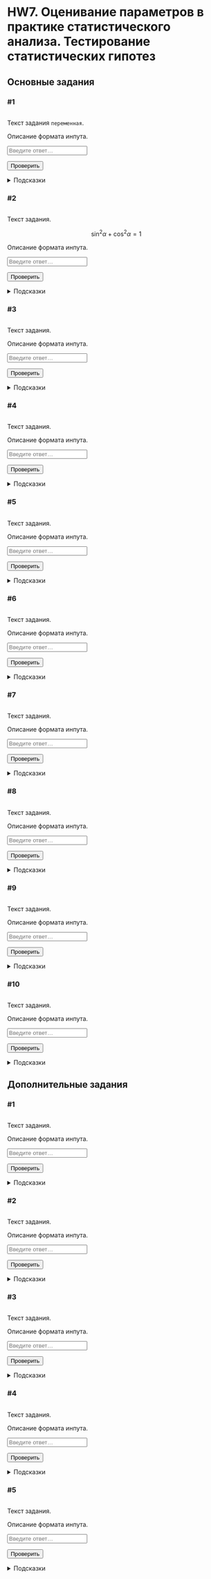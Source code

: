 # HW7. Оценивание параметров в практике статистического анализа. Тестирование статистических гипотез {#hw7 .unnumbered}

```{=html}
<!--
REPLACE ALL hw7 TO hw<n> WITH MATCH CASE
-->
```
## Основные задания {#hw7_main}

### #1

<img id="hw7-1-level" class="level"/>

::: {#hw7-1-task .task}
Текст задания `переменная`.
:::

::: {#hw7-1-autocheck .autocheck}
::: {#hw7-1-ir .input-requirements}
Описание формата инпута.
:::

<input class="autocheck-input" type="text" id="hw7-1" placeholder="Введите ответ…">

<input class="autocheck-button" type="button" value="Проверить" onclick="check('hw7-1')">

::: {#hw7-1-fb .autocheck-feedback}
:::
:::

::: hints-wrapper
<details class="hints" id="hw7-1-hints">

<summary>Подсказки</summary>

<details class="hint">

<summary>Как делать задание?</summary>

</details>

<details class="hint">

<summary>Что надо сделать?</summary>

</details>

<details class="hint">

<summary>Ответ неверный</summary>

</details>

</details>
:::

### #2

<img id="hw7-2-level" class="level"/>

::: {#hw7-2-task .task}
Текст задания.

$$\sin^2{\alpha} + \cos^2{\alpha} = 1$$
:::

::: {#hw7-2-autocheck .autocheck}
::: {#hw7-2-ir .input-requirements}
Описание формата инпута.
:::

<input class="autocheck-input" type="text" id="hw7-2" placeholder="Введите ответ…">

<input class="autocheck-button" type="button" value="Проверить" onclick="check('hw7-2')">

::: {#hw7-2-fb .autocheck-feedback}
:::
:::

::: hints-wrapper
<details class="hints" id="hw7-2-hints">

<summary>Подсказки</summary>

<details class="hint">

<summary>Как делать задание?</summary>

</details>

<details class="hint">

<summary>Что надо сделать?</summary>

</details>

<details class="hint">

<summary>Ответ неверный</summary>

</details>

</details>
:::

### #3

<img id="hw7-3-level" class="level"/>

::: {#hw7-3-task .task}
Текст задания.
:::

::: {#hw7-3-autocheck .autocheck}
::: {#hw7-3-ir .input-requirements}
Описание формата инпута.
:::

<input class="autocheck-input" type="text" id="hw7-3" placeholder="Введите ответ…">

<input class="autocheck-button" type="button" value="Проверить" onclick="check('hw7-3')">

::: {#hw7-3-fb .autocheck-feedback}
:::
:::

::: hints-wrapper
<details class="hints" id="hw7-3-hints">

<summary>Подсказки</summary>

<details class="hint">

<summary>Как делать задание?</summary>

</details>

<details class="hint">

<summary>Что надо сделать?</summary>

</details>

<details class="hint">

<summary>Ответ неверный</summary>

</details>

</details>
:::

### #4

<img id="hw7-4-level" class="level"/>

::: {#hw7-4-task .task}
Текст задания.
:::

::: {#hw7-4-autocheck .autocheck}
::: {#hw7-4-ir .input-requirements}
Описание формата инпута.
:::

<input class="autocheck-input" type="text" id="hw7-4" placeholder="Введите ответ…">

<input class="autocheck-button" type="button" value="Проверить" onclick="check('hw7-4')">

::: {#hw7-4-fb .autocheck-feedback}
:::
:::

::: hints-wrapper
<details class="hints" id="hw7-4-hints">

<summary>Подсказки</summary>

<details class="hint">

<summary>Как делать задание?</summary>

</details>

<details class="hint">

<summary>Что надо сделать?</summary>

</details>

<details class="hint">

<summary>Ответ неверный</summary>

</details>

</details>
:::

### #5

<img id="hw7-5-level" class="level"/>

::: {#hw7-5-task .task}
Текст задания.
:::

::: {#hw7-5-autocheck .autocheck}
::: {#hw7-5-ir .input-requirements}
Описание формата инпута.
:::

<input class="autocheck-input" type="text" id="hw7-5" placeholder="Введите ответ…">

<input class="autocheck-button" type="button" value="Проверить" onclick="check('hw7-5')">

::: {#hw7-5-fb .autocheck-feedback}
:::
:::

::: hints-wrapper
<details class="hints" id="hw7-5-hints">

<summary>Подсказки</summary>

<details class="hint">

<summary>Как делать задание?</summary>

</details>

<details class="hint">

<summary>Что надо сделать?</summary>

</details>

<details class="hint">

<summary>Ответ неверный</summary>

</details>

</details>
:::

### #6

<img id="hw7-6-level" class="level"/>

::: {#hw7-6-task .task}
Текст задания.
:::

::: {#hw7-6-autocheck .autocheck}
::: {#hw7-6-ir .input-requirements}
Описание формата инпута.
:::

<input class="autocheck-input" type="text" id="hw7-6" placeholder="Введите ответ…">

<input class="autocheck-button" type="button" value="Проверить" onclick="check('hw7-6')">

::: {#hw7-6-fb .autocheck-feedback}
:::
:::

::: hints-wrapper
<details class="hints" id="hw7-6-hints">

<summary>Подсказки</summary>

<details class="hint">

<summary>Как делать задание?</summary>

</details>

<details class="hint">

<summary>Что надо сделать?</summary>

</details>

<details class="hint">

<summary>Ответ неверный</summary>

</details>

</details>
:::

### #7

<img id="hw7-7-level" class="level"/>

::: {#hw7-7-task .task}
Текст задания.
:::

::: {#hw7-7-autocheck .autocheck}
::: {#hw7-7-ir .input-requirements}
Описание формата инпута.
:::

<input class="autocheck-input" type="text" id="hw7-7" placeholder="Введите ответ…">

<input class="autocheck-button" type="button" value="Проверить" onclick="check('hw7-7')">

::: {#hw7-7-fb .autocheck-feedback}
:::
:::

::: hints-wrapper
<details class="hints" id="hw7-7-hints">

<summary>Подсказки</summary>

<details class="hint">

<summary>Как делать задание?</summary>

</details>

<details class="hint">

<summary>Что надо сделать?</summary>

</details>

<details class="hint">

<summary>Ответ неверный</summary>

</details>

</details>
:::

### #8

<img id="hw7-8-level" class="level"/>

::: {#hw7-8-task .task}
Текст задания.
:::

::: {#hw7-8-autocheck .autocheck}
::: {#hw7-8-ir .input-requirements}
Описание формата инпута.
:::

<input class="autocheck-input" type="text" id="hw7-8" placeholder="Введите ответ…">

<input class="autocheck-button" type="button" value="Проверить" onclick="check('hw7-8')">

::: {#hw7-8-fb .autocheck-feedback}
:::
:::

::: hints-wrapper
<details class="hints" id="hw7-8-hints">

<summary>Подсказки</summary>

<details class="hint">

<summary>Как делать задание?</summary>

</details>

<details class="hint">

<summary>Что надо сделать?</summary>

</details>

<details class="hint">

<summary>Ответ неверный</summary>

</details>

</details>
:::

### #9

<img id="hw7-9-level" class="level"/>

::: {#hw7-9-task .task}
Текст задания.
:::

::: {#hw7-9-autocheck .autocheck}
::: {#hw7-9-ir .input-requirements}
Описание формата инпута.
:::

<input class="autocheck-input" type="text" id="hw7-9" placeholder="Введите ответ…">

<input class="autocheck-button" type="button" value="Проверить" onclick="check('hw7-9')">

::: {#hw7-9-fb .autocheck-feedback}
:::
:::

::: hints-wrapper
<details class="hints" id="hw7-9-hints">

<summary>Подсказки</summary>

<details class="hint">

<summary>Как делать задание?</summary>

</details>

<details class="hint">

<summary>Что надо сделать?</summary>

</details>

<details class="hint">

<summary>Ответ неверный</summary>

</details>

</details>
:::

### #10

<img id="hw7-10-level" class="level"/>

::: {#hw7-10-task .task}
Текст задания.
:::

::: {#hw7-10-autocheck .autocheck}
::: {#hw7-10-ir .input-requirements}
Описание формата инпута.
:::

<input class="autocheck-input" type="text" id="hw7-10" placeholder="Введите ответ…">

<input class="autocheck-button" type="button" value="Проверить" onclick="check('hw7-10')">

::: {#hw7-10-fb .autocheck-feedback}
:::
:::

::: hints-wrapper
<details class="hints" id="hw7-10-hints">

<summary>Подсказки</summary>

<details class="hint">

<summary>Как делать задание?</summary>

</details>

<details class="hint">

<summary>Что надо сделать?</summary>

</details>

<details class="hint">

<summary>Ответ неверный</summary>

</details>

</details>
:::

## Дополнительные задания {#hw7_add}

### #1

<img id="hw7-11-level" class="level"/>

::: {#hw7-11-task .task}
Текст задания.
:::

::: {#hw7-11-autocheck .autocheck}
::: {#hw7-11-ir .input-requirements}
Описание формата инпута.
:::

<input class="autocheck-input" type="text" id="hw7-11" placeholder="Введите ответ…">

<input class="autocheck-button" type="button" value="Проверить" onclick="check('hw7-11')">

::: {#hw7-11-fb .autocheck-feedback}
:::
:::

::: hints-wrapper
<details class="hints" id="hw7-11-hints">

<summary>Подсказки</summary>

<details class="hint">

<summary>Как делать задание?</summary>

</details>

<details class="hint">

<summary>Что надо сделать?</summary>

</details>

<details class="hint">

<summary>Ответ неверный</summary>

</details>

</details>
:::

### #2

<img id="hw7-12-level" class="level"/>

::: {#hw7-12-task .task}
Текст задания.
:::

::: {#hw7-12-autocheck .autocheck}
::: {#hw7-12-ir .input-requirements}
Описание формата инпута.
:::

<input class="autocheck-input" type="text" id="hw7-12" placeholder="Введите ответ…">

<input class="autocheck-button" type="button" value="Проверить" onclick="check('hw7-12')">

::: {#hw7-12-fb .autocheck-feedback}
:::
:::

::: hints-wrapper
<details class="hints" id="hw7-12-hints">

<summary>Подсказки</summary>

<details class="hint">

<summary>Как делать задание?</summary>

</details>

<details class="hint">

<summary>Что надо сделать?</summary>

</details>

<details class="hint">

<summary>Ответ неверный</summary>

</details>

</details>
:::

### #3

<img id="hw7-13-level" class="level"/>

::: {#hw7-13-task .task}
Текст задания.
:::

::: {#hw7-13-autocheck .autocheck}
::: {#hw7-13-ir .input-requirements}
Описание формата инпута.
:::

<input class="autocheck-input" type="text" id="hw7-13" placeholder="Введите ответ…">

<input class="autocheck-button" type="button" value="Проверить" onclick="check('hw7-13')">

::: {#hw7-13-fb .autocheck-feedback}
:::
:::

::: hints-wrapper
<details class="hints" id="hw7-13-hints">

<summary>Подсказки</summary>

<details class="hint">

<summary>Как делать задание?</summary>

</details>

<details class="hint">

<summary>Что надо сделать?</summary>

</details>

<details class="hint">

<summary>Ответ неверный</summary>

</details>

</details>
:::

### #4

<img id="hw7-14-level" class="level"/>

::: {#hw7-14-task .task}
Текст задания.
:::

::: {#hw7-14-autocheck .autocheck}
::: {#hw7-14-ir .input-requirements}
Описание формата инпута.
:::

<input class="autocheck-input" type="text" id="hw7-14" placeholder="Введите ответ…">

<input class="autocheck-button" type="button" value="Проверить" onclick="check('hw7-14')">

::: {#hw7-14-fb .autocheck-feedback}
:::
:::

::: hints-wrapper
<details class="hints" id="hw7-14-hints">

<summary>Подсказки</summary>

<details class="hint">

<summary>Как делать задание?</summary>

</details>

<details class="hint">

<summary>Что надо сделать?</summary>

</details>

<details class="hint">

<summary>Ответ неверный</summary>

</details>

</details>
:::

### #5

<img id="hw7-15-level" class="level"/>

::: {#hw7-15-task .task}
Текст задания.
:::

::: {#hw7-15-autocheck .autocheck}
::: {#hw7-15-ir .input-requirements}
Описание формата инпута.
:::

<input class="autocheck-input" type="text" id="hw7-15" placeholder="Введите ответ…">

<input class="autocheck-button" type="button" value="Проверить" onclick="check('hw7-15')">

::: {#hw7-15-fb .autocheck-feedback}
:::
:::

::: hints-wrapper
<details class="hints" id="hw7-15-hints">

<summary>Подсказки</summary>

<details class="hint">

<summary>Как делать задание?</summary>

</details>

<details class="hint">

<summary>Что надо сделать?</summary>

</details>

<details class="hint">

<summary>Ответ неверный</summary>

</details>

</details>
:::

```{=html}
<!--- CHANGE hw7 TO hw<n> IN THE LINES BELOW--->
<script type="text/javascript" src="./js/hw7.json"></script>
<script type="text/javascript" src="./js/hw.js"></script>
```
